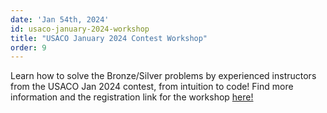 ```yaml
---
date: 'Jan 54th, 2024'
id: usaco-january-2024-workshop
title: "USACO January 2024 Contest Workshop"
order: 9
---
```


Learn how to solve the Bronze/Silver problems by experienced instructors from the USACO Jan 2024 contest, from intuition to code!
Find more information and the registration link for the workshop [here!](https://joincpi.org/workshops/jan24)